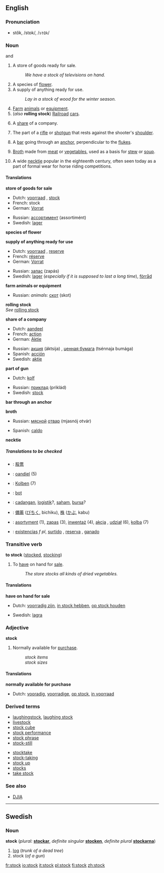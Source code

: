 ==English==

===Pronunciation===
*stŏk, /stɒk/, /<tt>stQk</tt>/

===Noun===
{{en-noun-reg}} {{countable}} and {{uncountable}}

#A store of goods ready for sale.
#:''We have a stock of televisions on hand.''
#A species of [[flower]].
#A supply of anything ready for use.
#:''Lay in a stock of wood for the winter season.''
#[[Farm]] [[animals]] or [[equipment]].
#(''also'' '''rolling stock''') [[Railroad]] [[car]]s.
# {{finance}} A [[share]] of a company.
#The part of a [[rifle]] or [[shotgun]] that rests against the shooter's [[shoulder]].
# {{nautical}} A [[bar]] going through an [[anchor]], perpendicular to the [[fluke]]s.
# {{uncountable}} [[Broth]] made from [[meat]] or [[vegetable]]s, used as a basis for [[stew]] or [[soup]].
#A wide [[necktie]] popular in the eighteenth century, often seen today as a part of formal wear for horse riding competitions.
<!--This is "take stock
#An [[estimate]].
#:''He took stock of the situation.''
-->

====Translations====

'''store of goods for sale'''
{{top}}
*Dutch: [[voorraad]] {{m}}, [[stock]] {{m}}
*French: stock {{m}}
*German: [[Vorrat]] {{m}}
{{mid}}
*Russian: [[ассортимент]] (assortimént) {{m}}
*Swedish: [[lager]] {{n}}
{{bottom}}

'''species of flower'''
{{top}}
{{mid}}
{{bottom}}

'''supply of anything ready for use'''
{{top}}
*Dutch: [[voorraad]] {{m}}, [[reserve]]
*French: [[réserve]] {{f}}
*German: [[Vorrat]] {{m}}
{{mid}}
*Russian: [[запас]] (zapás) {{m}}
*Swedish: [[lager]] {{n}} (''especially if it is supposed to last a long time''), [[förråd]] {{n}}
{{bottom}}

'''farm animals or equipment'''
{{top}}
{{mid}}
*Russian: ''animals'': [[скот]] (skot) {{m}}
{{bottom}}

'''rolling stock''' <br>
''See'' [[rolling stock]]

'''share of a company'''
{{top}}
*Dutch: [[aandeel]] {{n}}
*French: [[action#French|action]] {{f}}
*German: [[Aktie]] {{f}}
{{mid}}
*Russian: [[акция]] (áktsija) {{f}}, [[ценная бумага]] (tsénnaja bumága) {{f}}
*Spanish: [[acción]] {{f}}
*Swedish: [[aktie]] {{c}}
{{bottom}}

'''part of gun'''
{{top}}
*Dutch: [[kolf]] {{m}}
{{mid}}
*Russian: [[приклад]] (priklád) {{m}}
*Swedish: [[stock#Swedish|stock]] {{c}}
{{bottom}}

'''bar through an anchor'''
{{top}}
{{mid}}
{{bottom}}

'''broth'''
{{top}}
*Russian: [[мясной]] [[отвар]] (mjasnój otvár) {{m}}
{{mid}}
*Spanish: [[caldo]] {{m}}
{{bottom}}

'''necktie'''
{{top}}
{{mid}}
{{bottom}}

=====Translations to be checked=====
<!--Remove this section once all of the translations below have been moved into the tables above.-->
{{checktrans}}

*{{ttbc|Chinese}}: [[股票]]
*{{ttbc|Frisian}}: [[oandiel]] (5)
*{{ttbc|German}}: [[Kolben]] {{m}} (7)<!--of a gun: is this correct?-->
*{{ttbc|Hungarian}}: [[bot]] <!-- not verified -->
*{{ttbc|Indonesian}}: [[cadang|cadangan]], [[logistik]]?, [[saham]], [[bursa]]? <!-- not verified -->
*{{ttbc|Japanese}}: [[備蓄]] ([[びちく]], bichiku), [[株]] ([[かぶ]], kabu) <!-- not verified -->
*{{ttbc|Polish}}: [[asortyment]] {{m}} (1), [[zapas]] {{m}} (3), [[inwentaż]] {{m}} (4), [[akcja]] {{f}}, [[udział]] {{m}} (6), [[kolba]] {{f}} (7)
*{{ttbc|Spanish}}: [[existencia]]s ''f pl'', [[surtido]] {{m}}, [[reserva]] {{f}}, [[ganado]] {{m}}

===Transitive verb===
'''to stock''' ([[stocked]], [[stocking]])

#To [[have]] on hand for [[sale]].
#:''The store stocks all kinds of dried vegetables.''

====Translations====

'''have on hand for sale'''
{{top}}
*Dutch: [[voorradig zijn]], [[in stock hebben]], [[op stock houden]]
{{mid}}
*Swedish: [[lagra]]
{{bottom}}

===Adjective===
'''stock''' {{notcomp}}

#Normally available for [[purchase]].
#:''stock items''
#:''stock sizes''

====Translations====

'''normally available for purchase'''
{{top}}
*Dutch: [[vooradig]], [[voorradige]], [[op stock]], [[in voorraad]]
{{mid}}
{{bottom}}

===Derived terms===
{{top}}
*[[laughingstock]], [[laughing stock]]
*[[livestock]]
*[[stock cube]]
*[[stock performance]]
*[[stock phrase]]
*[[stock-still]]
{{mid}}
*[[stocktake]]
*[[stock-taking]]
*[[stock up]]
*[[stocks]]
*[[take stock]]
{{bottom}}

===See also===
*[[DJIA]]

----
==Swedish==
===Noun===
'''stock''' {{c}} (''plural:'' '''[[stockar]]''', ''definite singular'' '''[[stocken]]''', ''definite plural'' '''[[stockarna]]''')

#[[log]] (''trunk of a dead tree'')
#stock (''of a gun'')

[[fr:stock]]
[[io:stock]]
[[it:stock]]
[[pl:stock]]
[[fi:stock]]
[[zh:stock]]